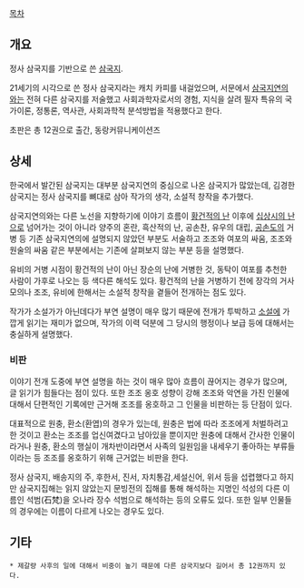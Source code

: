 [[목차]]
== 개요 ==
정사 삼국지를 기반으로 쓴 [[삼국지]].

21세기의 시각으로 쓴 정사 삼국지라는 캐치 카피를 내걸었으며, 서문에서 [[삼국지연의]]와는 전혀 다른 삼국지를 저술했고 사회과학자로서의 경험, 지식을 살려 필자 특유의 국가이론, 정통론, 역사관, 사회과학적 분석방법을 적용했다고 한다.

초판은 총 12권으로 출간, 동랑커뮤니케이션즈

== 상세 ==
한국에서 발간된 삼국지는 대부분 삼국지연의 중심으로 나온 삼국지가 많았는데, 김경한 삼국지는 정사 삼국지를 뼈대로 삼아 작가의 생각, 소설적 창작을 추가했다.

삼국지연의와는 다른 노선을 지향하기에 이야기 흐름이 [[황건적의 난]] 이후에 [[십상시의 난]]으로 넘어가는 것이 아니라 양주의 혼란, 흑산적의 난, 공손찬, 유우의 대립, [[공손도]]의 거병 등 기존 삼국지연의에 설명되지 않았던 부분도 서술하고 조조와 여포의 싸움, 조조와 원술의 싸움 같은 부분에서는 기존에 살펴보지 않는 부분 등을 설명했다.

유비의 거병 시점이 황건적의 난이 아닌 장순의 난에 거병한 것, 동탁이 여포를 추천한 사람이 가후로 나오는 등 색다른 해석도 있다. 황건적의 난을 거병하기 전에 장각의 거사 모의나 조조, 유비에 한해서는 소설적 창작을 곁들어 전개하는 점도 있다.

작가가 소설가가 아닌데다가 부연 설명이 매우 많기 때문에 전개가 투박하고 [[소설]]에 가깝게 읽기는 재미가 없으며, 작가의 이력 덕분에 그 당시의 행정이나 보급 등에 대해서는 충실하게 설명했다.

=== 비판 ===
이야기 전개 도중에 부연 설명을 하는 것이 매우 많아 흐름이 끊어지는 경우가 많으며, 글 읽기가 힘들다는 점이 있다. 또한 조조 옹호 성향이 강해 조조와 악연을 가진 인물에 대해서 단편적인 기록에만 근거해 조조를 옹호하고 그 인물을 비판하는 등 단점이 있다.

대표적으로 원충, 환소(환엽)의 경우가 있는데, 원충은 법에 따라 조조에게 처벌하려고 한 것이고 환소는 조조를 업신여겼다고 남아있을 뿐이지만 원충에 대해서 간사한 인물이라거나 원충, 환소의 행실이 개차반이라면서 사족의 일원임을 내세우기 좋아하는 부류들이라는 등 조조를 옹호하기 위해 근거없는 비판을 한다.

정사 삼국지, 배송지의 주, 후한서, 진서, 자치통감,세설신어, 위서 등을 섭렵했다고 하지만 삼국지집해는 읽지 않았는지 문빙전의 집해를 통해 해석하는 지명인 석성의 다른 이름인 석범(石梵)을 오나라 장수 석범으로 해석하는 등의 오류도 있다. 또한 일부 인물들의 경우에는 이름이 다르게 나오는 경우도 있다.

== 기타 ==
 * 제갈량 사후의 일에 대해서 비중이 높기 때문에 다른 삼국지보다 길어서 총 12권까지 있다.
